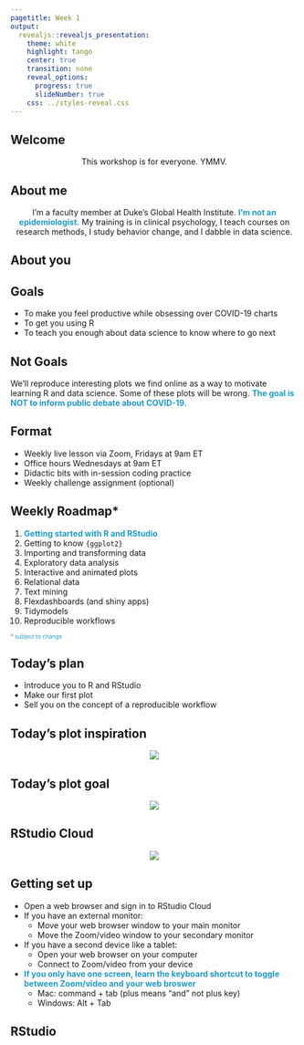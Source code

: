 ```yaml
---
pagetitle: Week 1
output: 
  revealjs::revealjs_presentation:
    theme: white
    highlight: tango
    center: true
    transition: none
    reveal_options:
      progress: true
      slideNumber: true
    css: ../styles-reveal.css
---
```


## {data-background="w01-cover.png"}

<style type="text/css">
p { text-align: left; }
</style>

## Welcome

<center>
This workshop is for everyone. YMMV.
</center>

## About me

<center>
I'm a faculty member at Duke's Global Health Institute. <span style="color:#1f9ac9;">**I'm not an epidemiologist.**</span> My training is in clinical psychology, I teach courses on research methods, I study behavior change, and I dabble in data science.
</center>

## About you

## Goals

* To make you feel productive while obsessing over COVID-19 charts
* To get you using R
* To teach you enough about data science to know where to go next

## Not Goals

We'll reproduce interesting plots we find online as a way to motivate learning R and data science. Some of these plots will be wrong. <span style="color:#1f9ac9;">**The goal is NOT to inform public debate about COVID-19.**</span>

## Format

* Weekly live lesson via Zoom, Fridays at 9am ET
* Office hours Wednesdays at 9am ET
* Didactic bits with in-session coding practice
* Weekly challenge assignment (optional)

## Weekly Roadmap*

1. <span style="color:#1f9ac9;">**Getting started with R and RStudio**</span>
2. Getting to know `{ggplot2}`
3. Importing and transforming data
4. Exploratory data analysis
5. Interactive and animated plots
6. Relational data
7. Text mining
8. Flexdashboards (and shiny apps)
9. Tidymodels
10. Reproducible workflows

<span style="color:#1f9ac9;font-size: 70%;">\*\ subject to change</span>

## Today's plan

* Introduce you to R and RStudio
* Make our first plot
* Sell you on the concept of a reproducible workflow

## Today's plot inspiration

<center>
<img src="../img/ftplot.jpeg" style="border: 0;">
</center>

## Today's plot goal

<center>
<img src="../img/wk01-goal.png" style="border: 0;">
</center>
  
## RStudio Cloud

<center>
<img src="../img/rstudio-cloud.png" style="border: 0;">
</center>

## Getting set up

* Open a web browser and sign in to RStudio Cloud
* If you have an external monitor: 
  * Move your web browser window to your main monitor
  * Move the Zoom/video window to your secondary monitor
* If you have a second device like a tablet: 
  * Open your web browser on your computer
  * Connect to Zoom/video from your device
* <span style="color:#1f9ac9;">**If you only have one screen, learn the keyboard shortcut to toggle between Zoom/video and your web broswer**</span>
  * Mac: command + tab (plus means "and" not plus key)
  * Windows: Alt + Tab

## RStudio {data-background="#1f9ac9"}



